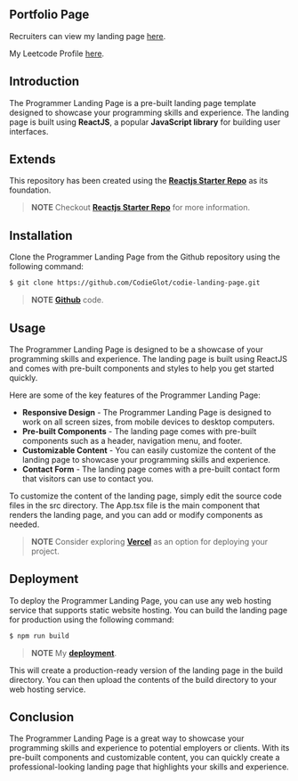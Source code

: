 ## Portfolio Page

Recruiters can view my landing page [here](https://codie-landing-page.vercel.app/).

My Leetcode Profile [here](https://leetcode.com/ngnhathuy1224/).

## Introduction

The Programmer Landing Page is a pre-built landing page template designed to showcase your programming skills and experience. The landing page is built using **ReactJS**, a popular **JavaScript library** for building user interfaces.

## Extends

This repository has been created using the **[Reactjs Starter Repo](/starter-repos/reactjs-starter-repo)** as its foundation.

> **NOTE** Checkout **[Reactjs Starter Repo](/starter-repos/reactjs-starter-repo)** for more information.

## Installation

Clone the Programmer Landing Page from the Github repository using the following command:

```bash
$ git clone https://github.com/CodieGlot/codie-landing-page.git
```

> **NOTE** **[Github](https://github.com/CodieGlot/codie-landing-page)** code.

## Usage

The Programmer Landing Page is designed to be a showcase of your programming skills and experience. The landing page is built using ReactJS and comes with pre-built components and styles to help you get started quickly.

Here are some of the key features of the Programmer Landing Page:

- **Responsive Design** - The Programmer Landing Page is designed to work on all screen sizes, from mobile devices to desktop computers.
- **Pre-built Components** - The landing page comes with pre-built components such as a header, navigation menu, and footer.
- **Customizable Content** - You can easily customize the content of the landing page to showcase your programming skills and experience.
- **Contact Form** - The landing page comes with a pre-built contact form that visitors can use to contact you.

To customize the content of the landing page, simply edit the source code files in the src directory. The App.tsx file is the main component that renders the landing page, and you can add or modify components as needed.

> **NOTE** Consider exploring **[Vercel](https://vercel.com/)** as an option for deploying your project.

## Deployment

To deploy the Programmer Landing Page, you can use any web hosting service that supports static website hosting. You can build the landing page for production using the following command:

```bash
$ npm run build
```

> **NOTE** My **[deployment](https://codie-landing-page.vercel.app/)**.

This will create a production-ready version of the landing page in the build directory. You can then upload the contents of the build directory to your web hosting service.

## Conclusion

The Programmer Landing Page is a great way to showcase your programming skills and experience to potential employers or clients. With its pre-built components and customizable content, you can quickly create a professional-looking landing page that highlights your skills and experience.
